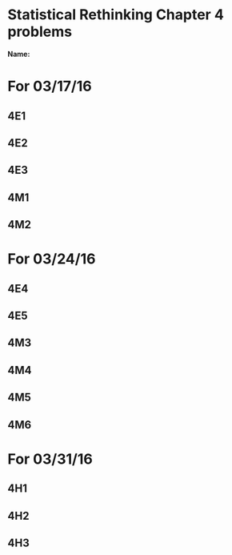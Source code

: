 # Statistical Rethinking Chapter 4 problems

__Name:__


# For 03/17/16

## 4E1

## 4E2

## 4E3

## 4M1

## 4M2

# For 03/24/16

## 4E4

## 4E5

## 4M3

## 4M4

## 4M5

## 4M6

# For 03/31/16

## 4H1

## 4H2

## 4H3
